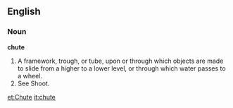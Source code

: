 ==English==

===Noun===

'''chute'''

#A framework, trough, or tube, upon or through which objects are made to slide from a higher to a lower level, or through which water passes to a wheel.
#See Shoot.

[[et:Chute]]
[[it:chute]]